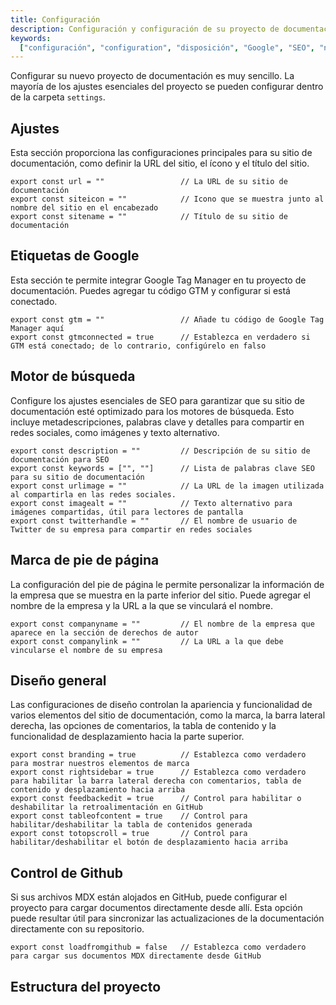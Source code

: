 ```yaml
---
title: Configuración
description: Configuración y configuración de su proyecto de documentación.
keywords:
  ["configuración", "configuration", "disposición", "Google", "SEO", "nextjs", "documentos"]
---
```


Configurar su nuevo proyecto de documentación es muy sencillo. La mayoría de los ajustes esenciales del proyecto se pueden configurar dentro de la carpeta `settings`.

## Ajustes

Esta sección proporciona las configuraciones principales para su sitio de documentación, como definir la URL del sitio, el ícono y el título del sitio.

```tsx showLineNumbers
export const url = ""                 // La URL de su sitio de documentación
export const siteicon = ""            // Icono que se muestra junto al nombre del sitio en el encabezado
export const sitename = ""            // Título de su sitio de documentación
```

## Etiquetas de Google

Esta sección te permite integrar Google Tag Manager en tu proyecto de documentación. Puedes agregar tu código GTM y configurar si está conectado.

```tsx showLineNumbers
export const gtm = ""                 // Añade tu código de Google Tag Manager aquí
export const gtmconnected = true      // Establezca en verdadero si GTM está conectado; de lo contrario, configúrelo en falso
```

## Motor de búsqueda

Configure los ajustes esenciales de SEO para garantizar que su sitio de documentación esté optimizado para los motores de búsqueda. Esto incluye metadescripciones, palabras clave y detalles para compartir en redes sociales, como imágenes y texto alternativo.

```tsx showLineNumbers
export const description = ""         // Descripción de su sitio de documentación para SEO
export const keywords = ["", ""]      // Lista de palabras clave SEO para su sitio de documentación
export const urlimage = ""            // La URL de la imagen utilizada al compartirla en las redes sociales.
export const imagealt = ""            // Texto alternativo para imágenes compartidas, útil para lectores de pantalla
export const twitterhandle = ""       // El nombre de usuario de Twitter de su empresa para compartir en redes sociales
```

## Marca de pie de página

La configuración del pie de página le permite personalizar la información de la empresa que se muestra en la parte inferior del sitio. Puede agregar el nombre de la empresa y la URL a la que se vinculará el nombre.

```tsx showLineNumbers
export const companyname = ""         // El nombre de la empresa que aparece en la sección de derechos de autor
export const companylink = ""         // La URL a la que debe vincularse el nombre de su empresa
```

## Diseño general

Las configuraciones de diseño controlan la apariencia y funcionalidad de varios elementos del sitio de documentación, como la marca, la barra lateral derecha, las opciones de comentarios, la tabla de contenido y la funcionalidad de desplazamiento hacia la parte superior.

```tsx showLineNumbers
export const branding = true          // Establezca como verdadero para mostrar nuestros elementos de marca
export const rightsidebar = true      // Establezca como verdadero para habilitar la barra lateral derecha con comentarios, tabla de contenido y desplazamiento hacia arriba
export const feedbackedit = true      // Control para habilitar o deshabilitar la retroalimentación en GitHub
export const tableofcontent = true    // Control para habilitar/deshabilitar la tabla de contenidos generada
export const totopscroll = true       // Control para habilitar/deshabilitar el botón de desplazamiento hacia arriba
```

## Control de Github

Si sus archivos MDX están alojados en GitHub, puede configurar el proyecto para cargar documentos directamente desde allí. Esta opción puede resultar útil para sincronizar las actualizaciones de la documentación directamente con su repositorio.

```tsx showLineNumbers
export const loadfromgithub = false   // Establezca como verdadero para cargar sus documentos MDX directamente desde GitHub
```

## Estructura del proyecto

<CardGrid>
  <Card
    title="Navegación"
    href="/docs/navigation"
    icon="alignJustify"
    variant="small"
    description="Creando tu navegación"
  />
</CardGrid>
